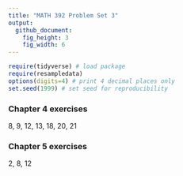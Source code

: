 ```yaml
---
title: "MATH 392 Problem Set 3"
output: 
  github_document:
    fig_height: 3
    fig_width: 6
---
```



```r
require(tidyverse) # load package
require(resampledata)
options(digits=4) # print 4 decimal places only
set.seed(1999) # set seed for reproducibility
```

### Chapter 4 exercises

8, 9, 12, 13, 18, 20, 21

### Chapter 5 exercises

2, 8, 12
